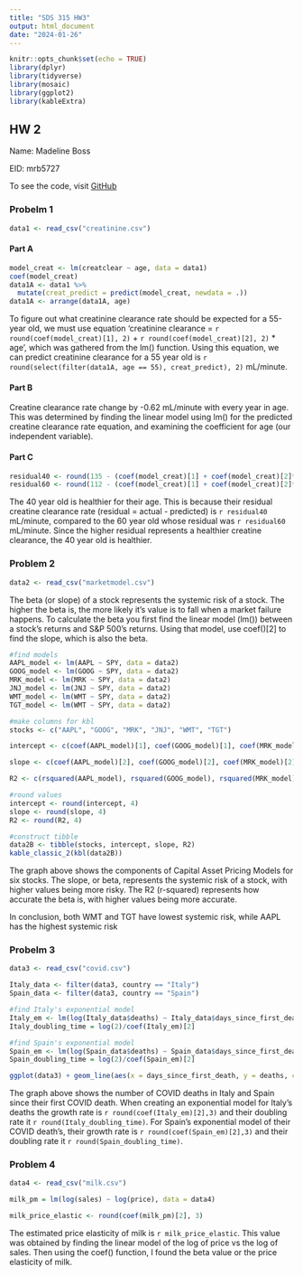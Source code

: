 ---
title: "SDS 315 HW3"
output: html_document
date: "2024-01-26"
---

```{r setup, include=FALSE}
knitr::opts_chunk$set(echo = TRUE)
library(dplyr)
library(tidyverse)
library(mosaic)
library(ggplot2)
library(kableExtra)
```

## **HW 2**
Name: Madeline Boss

EID: mrb5727

To see the code, visit [GitHub](https://github.com/MadelineRBoss/HW3_SDS315)

### Probelm 1

```{r, include = FALSE}
data1 <- read_csv("creatinine.csv")
```

#### Part A
```{r, include = FALSE}
model_creat <- lm(creatclear ~ age, data = data1)
coef(model_creat)
data1A <- data1 %>%
  mutate(creat_predict = predict(model_creat, newdata = .))
data1A <- arrange(data1A, age)
```

To figure out what creatinine clearance rate should be expected for a 55-year old, we must use equation 'creatinine clearance = `r round(coef(model_creat)[1], 2)` + `r round(coef(model_creat)[2], 2)` * age', which was gathered from the lm() function. Using this equation, we can predict creatinine clearance for a 55 year old is `r round(select(filter(data1A, age == 55), creat_predict), 2)` mL/minute.

#### Part B

Creatine clearance rate change by -0.62 mL/minute with every year in age. This was determined by finding the linear model using lm() for the predicted creatine clearance rate equation, and examining the coefficient for age (our independent variable).

#### Part C

```{r 1C, echo = FALSE}
residual40 <- round(135 - (coef(model_creat)[1] + coef(model_creat)[2]*(40)),2)
residual60 <- round(112 - (coef(model_creat)[1] + coef(model_creat)[2]*(60)),2)
```

The 40 year old is healthier for their age. This is because their residual creatine clearance rate (residual = actual - predicted) is `r residual40` mL/minute, compared to the 60 year old whose residual was `r residual60` mL/minute. Since the higher residual represents a healthier creatine clearance, the 40 year old is healthier. 

### Problem 2

```{r 2 setup, include = FALSE}
data2 <- read_csv("marketmodel.csv")
```

The beta (or slope) of a stock represents the systemic risk of a stock. The higher the beta is, the more likely it's value is to fall when a market failure happens. To calculate the beta you first find the linear model (lm()) between a stock's returns and S&P 500's returns. Using that model, use coef()[2] to find the slope, which is also the beta.

```{r 2, echo = FALSE}
#find models
AAPL_model <- lm(AAPL ~ SPY, data = data2)
GOOG_model <- lm(GOOG ~ SPY, data = data2)
MRK_model <- lm(MRK ~ SPY, data = data2)
JNJ_model <- lm(JNJ ~ SPY, data = data2)
WMT_model <- lm(WMT ~ SPY, data = data2)
TGT_model <- lm(WMT ~ SPY, data = data2)

#make columns for kbl
stocks <- c("AAPL", "GOOG", "MRK", "JNJ", "WMT", "TGT")

intercept <- c(coef(AAPL_model)[1], coef(GOOG_model)[1], coef(MRK_model)[1], coef(JNJ_model)[1], coef(WMT_model)[1], coef(TGT_model)[1])

slope <- c(coef(AAPL_model)[2], coef(GOOG_model)[2], coef(MRK_model)[2], coef(JNJ_model)[2], coef(WMT_model)[2], coef(TGT_model)[2])

R2 <- c(rsquared(AAPL_model), rsquared(GOOG_model), rsquared(MRK_model), rsquared(JNJ_model), rsquared(WMT_model), rsquared(TGT_model))

#round values
intercept <- round(intercept, 4)
slope <- round(slope, 4)
R2 <- round(R2, 4)

#construct tibble
data2B <- tibble(stocks, intercept, slope, R2)
kable_classic_2(kbl(data2B))
```

The graph above shows the components of Capital Asset Pricing Models for six stocks. The slope, or beta, represents the systemic risk of a stock, with higher values being more risky. The R2 (r-squared) represents how accurate the beta is, with higher values being more accurate.

In conclusion, both WMT and TGT have lowest systemic risk, while AAPL has the highest systemic risk

### Probelm 3
```{r 3 setup, include = FALSE}
data3 <- read_csv("covid.csv")
```

```{r 3, echo = FALSE}
Italy_data <- filter(data3, country == "Italy")
Spain_data <- filter(data3, country == "Spain")

#find Italy's exponential model
Italy_em <- lm(log(Italy_data$deaths) ~ Italy_data$days_since_first_death)
Italy_doubling_time = log(2)/coef(Italy_em)[2]

#find Spain's exponential model
Spain_em <- lm(log(Spain_data$deaths) ~ Spain_data$days_since_first_death)
Spain_doubling_time = log(2)/coef(Spain_em)[2]
```

```{r 3graph, echo=FALSE}
ggplot(data3) + geom_line(aes(x = days_since_first_death, y = deaths, color = country)) + labs(x = "Days Since First Death", y = "Deaths", title = "COVID Deaths Between Italy and Spain")
```

The graph above shows the number of COVID deaths in Italy and Spain since their first COVID death. When creating an exponential model for Italy's deaths the growth rate is `r round(coef(Italy_em)[2],3)` and their doubling rate it `r round(Italy_doubling_time)`. For Spain's exponential model of their COVID death's, their growth rate is `r round(coef(Spain_em)[2],3)` and their doubling rate it `r round(Spain_doubling_time)`.

### Problem 4
```{r 4 setup, include =FALSE}
data4 <- read_csv("milk.csv")
```

```{r 4, echo=FALSE}
milk_pm = lm(log(sales) ~ log(price), data = data4)

milk_price_elastic <- round(coef(milk_pm)[2], 3)
```

The estimated price elasticity of milk is `r milk_price_elastic`. This value was obtained by finding the linear model of the log of price vs the log of sales. Then using the coef() function, I found the beta value or the price elasticity of milk.
